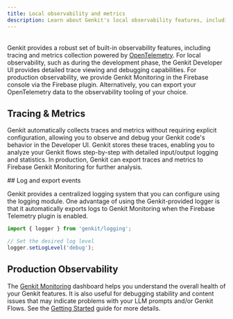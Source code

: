 ```yaml
---
title: Local observability and metrics
description: Learn about Genkit's local observability features, including tracing, metrics collection, and logging, powered by OpenTelemetry and integrated with the Genkit Developer UI across JavaScript, Go, and Python.
---
```



<div style="display: flex; justify-content: space-between; align-items: center; gap: 1rem; margin: 1rem 0 1rem 0;">
  <LanguageSelector />
  <CopyMarkdownButton />
</div>

Genkit provides a robust set of built-in observability features, including
tracing and metrics collection powered by
[OpenTelemetry](https://opentelemetry.io/). For local observability, such as
during the development phase, the Genkit Developer UI provides detailed trace
viewing and debugging capabilities. For production observability, we provide
Genkit Monitoring in the Firebase console via the Firebase plugin.
Alternatively, you can export your OpenTelemetry data to the observability
tooling of your choice.

## Tracing & Metrics

Genkit automatically collects traces and metrics without requiring explicit configuration, allowing you to observe and debug your Genkit code's behavior
in the Developer UI. Genkit stores these traces, enabling you to analyze
your Genkit flows step-by-step with detailed input/output logging and
statistics. In production, Genkit can export traces and metrics to Firebase
Genkit Monitoring for further analysis.

<LanguageContent lang="js">
## Log and export events

Genkit provides a centralized logging system that you can configure using
the logging module. One advantage of using the Genkit-provided logger is that
it automatically exports logs to Genkit Monitoring when the Firebase
Telemetry plugin is enabled.

```typescript
import { logger } from 'genkit/logging';

// Set the desired log level
logger.setLogLevel('debug');
```

</LanguageContent>

## Production Observability

The
[Genkit Monitoring](https://console.firebase.google.com/project/_/genai_monitoring)
dashboard helps you understand the overall health of your Genkit features. It
is also useful for debugging stability and content issues that may
indicate problems with your LLM prompts and/or Genkit Flows. See the
[Getting Started](/docs/observability/getting-started) guide for
more details.
